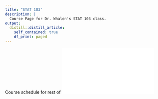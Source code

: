 ```yaml
---
title: "STAT 103"
description: |
  Course Page for Dr. Whalen's STAT 103 class.
output: 
  distill::distill_article:
    self_contained: true
    df_print: paged
---
```



Course schedule for rest of ![Fall 2021](pdfs/tentative-schedule.pdf)



